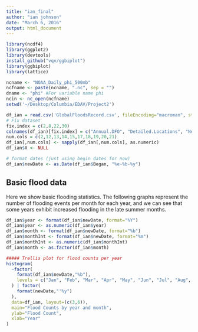 ```yaml
---
title: "ian_final"
author: "ian johnson"
date: "March 6, 2016"
output: html_document
---
```


```r
library(ncdf4)
library(ggplot2)
library(devtools)
install_github("vqv/ggbiplot")
library(ggbiplot)
library(lattice)

ncname <- "NOAA_Daily_phi_500mb"
ncfname <- paste(ncname, ".nc", sep = "")
dname <- "phi" #For variable name phi
ncin <- nc_open(ncfname)
setwd('~/Desktop/Columbia/EDAV/Project2')

df_ian = read.csv('GlobalFloodsRecord.csv', fileEncoding="macroman", stringsAsFactors = FALSE)
# Fix dataset
fix.index = c(2,8,22,30)
colnames(df_ian)[fix.index] = c("Annual.DFO", "Detailed.Locations", "News", "Notes")
num.cols = c(2,12,13,14,15,17,18,19,20,21)
df_ian[,num.cols] <- sapply(df_ian[,num.cols], as.numeric)
df_ian$X <- NULL

# format dates (just using begin dates for now)
df_ian$newDate <- as.Date(df_ian$Began, "%e-%b-%y")
```


## Basic flood data
Here we show basic flooding statistics. The following graphs represent the number of flooding events per month for each year, and we can see that some years exhibit increased flooding in the late summer months. 

```r
df_ian$year <- format(df_ian$newDate, format="%Y")
df_ian$year <- as.numeric(df_ian$year)
df_ian$month <- format(df_ian$newDate, format="%b")
df_ian$monthInt <- format(df_ian$newDate, format="%m")
df_ian$monthInt <- as.numeric(df_ian$monthInt)
df_ian$month <- as.factor(df_ian$month)
```

```r
##### Trellis plot for flood counts per year
histogram(
  ~factor(
    format(df_ian$newDate,"%b"),
    levels = c("Jan", "Feb", "Mar", "Apr", "May", "Jun", "Jul", "Aug", "Sep", "Oct", "Nov", "Dec")
  ) | factor(
    format(newDate,"'%y")
  ),
  data=df_ian, layout=(c(3,6)),
  main="Flood Counts by year and month",
  ylab="Flood Count",
  xlab="Year"
)
```
